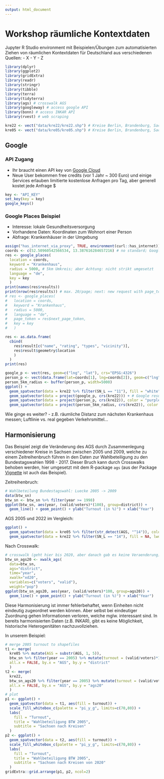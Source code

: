 ```yaml
---
output: html_document
---
```


# Workshop räumliche Kontextdaten

Jupyter R Studio environment mit Beispielen/Übungen zum automatisierten Ziehen von räumlichen Kontextdaten für Deutschland aus verschiedenen Quellen:
- X
- Y
- Z

```r
library(dplyr)
library(ggplot2)
library(gridExtra)
library(readr)
library(stringr)
library(tibble)
library(terra)
library(tidyterra)
library(ags) # crosswalk AGS
library(googleway) # access google API
library(bonn) # access INKAR API
library(rvest) # web scraping 
```

```r
kre22 <- vect("data/kre22/kre22.shp") # Kreise Berlin, Brandenburg, Sachsen 2022
kre05 <- vect("data/kre05/kre05.shp") # Kreise Berlin, Brandenburg, Sachsen 2005
```

## Google

### API Zugang

- Ihr braucht einen API key von [Google Cloud](https://cloud.google.com/)
- Neue User bekommen free credits (vor 1 Jahr ~ 300 Euro) und einige Services erlauben limitierte kostenlose Anfragen pro Tag, aber generell kostet jede Anfrage $

```r
key <- "API_KEY"
set_key(key = key)
google_keys()
```

### Google Places Beispiel

- Interesse: lokale Gesundheitsversorgung
- Vorhandene Daten: Koordinaten zum Wohnort einer Person
- Abfrage: Krankenhäuser in der Umgebung

```r
assign("has_internet_via_proxy", TRUE, environment(curl::has_internet)) # circumvent hu net error
coords <- c(52.50960542566534, 13.387616284657216) # no standard; Google = lat lng
res <- google_places(
  location = coords,
  keyword = "Krankenhaus",
  radius = 5000, # 5km Umkreis; aber Achtung: nicht strikt umgesetzt
  language = "de",
  key = key
  )
print(names(res$results))
print(nrow(res$results)) # max. 20/page; next: new request with page_token arg
# res <- google_places(
#   location = coords,
#   keyword = "Krankenhaus",
#   radius = 5000,
#   language = "de",
#   page_token = res$next_page_token,
#   key = key
#   )
```

```r
res <- as.data.frame(
  cbind(
    res$result[c("name", "rating", "types", "vicinity")],
    res$result$geometry$location
    )
  )
print(res)
```

```r
google_p <- vect(res, geom=c("lng", "lat"), crs="EPSG:4326")
person_p <- vect(data.frame(lat=coords[1], lng=coords[2]), geom=c("lng", "lat"), crs="EPSG:4326")
person_5km_radius <- buffer(person_p, width=5000)
ggplot() +
  geom_spatvector(data = kre22 %>% filter(SN_L == "11"), fill = "white") + # Berlin
  geom_spatvector(data = project(google_p, crs(kre22))) + # Google results
  geom_spatvector(data = project(person_p, crs(kre22)), color = "purple") + # person
  geom_spatvector(data = project(person_5km_radius, crs(kre22)), color = "purple", fill = NA) # radius
```

Wie ginge es weiter?
- z.B. räumliche Distanz zum nächsten Krankenhaus messen; Luftlinie vs. real gegeben Verkehrsmittel...


## Harmonisierung

Das Beispiel zeigt die Veränderung des AGS durch Zusammenlegung verschiedener Kreise in Sachsen zwischen 2005 und 2009, welche zu einem Zeitreihenbruch führen in den Daten zur Wahlbeteiligung zu den Bundestagswahlen 1998 - 2017. Dieser Bruch kann durch Crosswalks behoben werden, hier umgesetzt mit dem R-package `ags` (aus der Package [Vignette](https://www.moritz-marbach.com/ags/articles/ags.html) ist auch das Beispiel).

Zeitreihenbruch:

```r
# Wahlbeteilung Bundestagswahl: Luecke 2005 -> 2009
data(btw_sn)
btw_sn <- btw_sn %>% filter(year >= 1998)
ggplot(btw_sn, aes(year, (valid/voters)*(100), group=district)) + 
  geom_line() + geom_point() + ylab("Turnout (in %)") + xlab("Year")
```

AGS 2005 und 2022 im Vergleich:

```r
ggplot() +
  geom_spatvector(data = kre05 %>% filter(str_detect(AGS, "^14")), color = "purple", fill = "white") +
  geom_spatvector(data = kre22 %>% filter(SN_L == "14"), fill = NA, lwd = 0.6)
```

Nach Crosswalk:

```r
# crosswalk (geht hier bis 2020, aber danach gab es keine Veraenderung)
btw_sn_ags20 <- xwalk_ags(
  data=btw_sn, 
  ags="district", 
  time="year", 
  xwalk="xd20", 
  variables=c("voters", "valid"), 
  weight="pop")
ggplot(btw_sn_ags20, aes(year, (valid/voters)*100, group=ags20)) + 
  geom_line() + geom_point() + ylab("Turnout (in %)") + xlab("Year")

```

Diese Harmonisierung ist immer fehlerbehaftet, wenn Einheiten nicht eindeutig zugeordnet werden können. Aber selbst bei eindeutiger Zuordnung gehen Informationen verloren, welche mglw. interessant sind. In bereits harmonisierten Daten (z.B. INKAR), gibt es keine Möglichkeit, historische Heterogenitäten nachzuvollziehen.

In unserem Beispiel:

```r
# merge 2005 turnout to shapefiles
t1 <- merge(
  kre05 %>% mutate(AGS = substr(AGS, 1, 5)), 
  btw_sn %>% filter(year == 2005) %>% mutate(turnout = (valid/voters)*100), 
  all.x = FALSE, by.x = "AGS", by.y = "district"
  )
t2 <- merge(
  kre22, 
  btw_sn_ags20 %>% filter(year == 2005) %>% mutate(turnout = (valid/voters)*100), 
  all.x = FALSE, by.x = "AGS", by.y = "ags20"
  )
# plot
p1 <- ggplot() +
  geom_spatvector(data = t1, aes(fill = turnout)) +
  scale_fill_whitebox_c(palette = "pi_y_g", limits=c(70,80)) +
  labs(
    fill = "Turnout",
    title = "Wahlbeteiligung BTW 2005",
    subtitle = "Sachsen nach Kreisen"
  )
p2 <- ggplot() +
  geom_spatvector(data = t2, aes(fill = turnout)) +
  scale_fill_whitebox_c(palette = "pi_y_g", limits=c(70,80)) +
  labs(
    fill = "Turnout",
    title = "Wahlbeteiligung BTW 2005",
    subtitle = "Sachsen nach Kreisen von 2020"
  )
gridExtra::grid.arrange(p1, p2, ncol=2)

```


